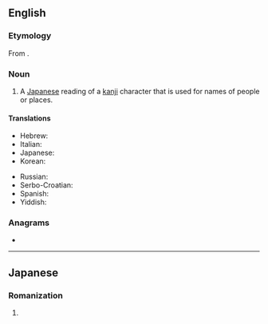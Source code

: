 ==English==
{{wikipedia}}

===Etymology===
From {{etyl|ja|en}} {{m|ja|名乗り|tr=なのり, nanori|sc=Jpan}}.

===Noun===
{{en-noun|-}}

# {{lb|en|linguistics}} A [[Japanese]] reading of a [[kanji]] character that is used for names of people or places.

====Translations====
{{trans-top|Japanese kanji readings for names}}
* Hebrew: {{t|he|נאנורי|sc=Hebr}}
* Italian: {{t+|it|nanori}}
* Japanese: {{t|ja|名乗り|tr=なのり, nanori}}
* Korean: {{t|ko|나노리}}
{{trans-mid}}
* Russian: {{t|ru|нано́ри}}
* Serbo-Croatian: {{t|sh|nanori}}
* Spanish: {{t|es|nanori}}
* Yiddish: {{t|yi|נאַנאָרי|sc=Hebr}}
{{trans-bottom}}

===Anagrams===
* {{anagrams|en|Norian|nonair}}

----

==Japanese==

===Romanization===
{{ja-romaji}}

# {{ja-romanization of|なのり}}
